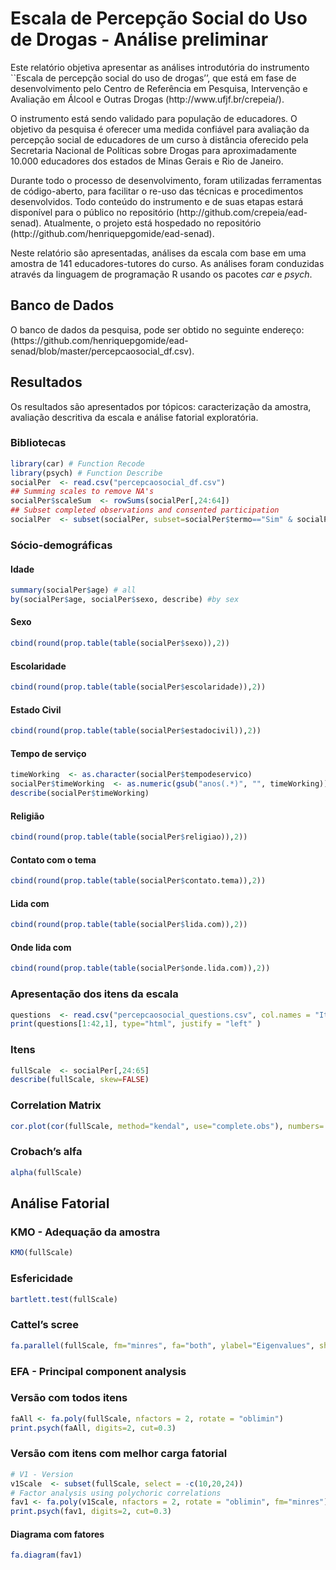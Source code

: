 Escala de Percepção Social do Uso de Drogas - Análise preliminar
========================================================

Este relatório objetiva apresentar as análises introdutória do instrumento ``Escala de percepção social do uso de drogas'', que está em fase de desenvolvimento pelo Centro de Referência em Pesquisa, Intervenção e Avaliação em Álcool e Outras Drogas (http://www.ufjf.br/crepeia/).

O instrumento está sendo validado para população de educadores. O objetivo da pesquisa é oferecer uma medida confiável para avaliação da percepção social de educadores de um curso à distância oferecido pela Secretaria Nacional de Políticas sobre Drogas para aproximadamente 10.000 educadores dos estados de Minas Gerais e Rio de Janeiro.

Durante todo o processo de desenvolvimento, foram utilizadas ferramentas de código-aberto, para facilitar o re-uso das técnicas e procedimentos desenvolvidos. Todo conteúdo do instrumento e de suas etapas estará disponível para o público no repositório (http://github.com/crepeia/ead-senad). Atualmente, o projeto está hospedado no repositório (http://github.com/henriquepgomide/ead-senad). 

Neste relatório são apresentadas, análises da escala com base em uma amostra de 141 educadores-tutores do curso. As análises foram conduzidas através da linguagem de programação R usando os pacotes *car* e *psych*. 

Banco de Dados
-------------------------

O banco de dados da pesquisa, pode ser obtido no seguinte endereço: (https://github.com/henriquepgomide/ead-senad/blob/master/percepcaosocial_df.csv).

Resultados
-------------------------

Os resultados são apresentados por tópicos: caracterização da amostra, avaliação descritiva da escala e análise fatorial exploratória.


### Bibliotecas
```r
library(car) # Function Recode
library(psych) # Function Describe
socialPer  <- read.csv("percepcaosocial_df.csv")
## Summing scales to remove NA's
socialPer$scaleSum  <- rowSums(socialPer[,24:64])
## Subset completed observations and consented participation
socialPer  <- subset(socialPer, subset=socialPer$termo=="Sim" & socialPer$estado=="Finalizadas" & !is.na(socialPer$scaleSum))
```

### Sócio-demográficas

#### Idade
```r
summary(socialPer$age) # all
by(socialPer$age, socialPer$sexo, describe) #by sex
```

#### Sexo
```r
cbind(round(prop.table(table(socialPer$sexo)),2))
```

#### Escolaridade
```r
cbind(round(prop.table(table(socialPer$escolaridade)),2))
```

#### Estado Civil
```r
cbind(round(prop.table(table(socialPer$estadocivil)),2))
```

#### Tempo de serviço
```r
timeWorking  <- as.character(socialPer$tempodeservico)
socialPer$timeWorking  <- as.numeric(gsub("anos(.*)", "", timeWorking)) 
describe(socialPer$timeWorking)
```

#### Religião
```r
cbind(round(prop.table(table(socialPer$religiao)),2)) 
```

#### Contato com o tema
```r
cbind(round(prop.table(table(socialPer$contato.tema)),2))  
```

#### Lida com
```r
cbind(round(prop.table(table(socialPer$lida.com)),2)) 
```

#### Onde lida com
```r
cbind(round(prop.table(table(socialPer$onde.lida.com)),2))
```


### Apresentação dos itens da escala 

```r
questions  <- read.csv("percepcaosocial_questions.csv", col.names = "Itens", header=FALSE)
print(questions[1:42,1], type="html", justify = "left" )
```

### Itens

```r
fullScale  <- socialPer[,24:65]
describe(fullScale, skew=FALSE)
```


### Correlation Matrix
```r
cor.plot(cor(fullScale, method="kendal", use="complete.obs"), numbers= TRUE)
```


### Crobach's alfa
```r
alpha(fullScale)
```

Análise Fatorial
----------------------

### KMO - Adequação da amostra
```r
KMO(fullScale)
```


### Esfericidade
```r
bartlett.test(fullScale)
```

### Cattel's scree
```r
fa.parallel(fullScale, fm="minres", fa="both", ylabel="Eigenvalues", show.legend=FALSE) # yields 4 components
```

### EFA - Principal component analysis
### Versão com todos itens

```r
faAll <- fa.poly(fullScale, nfactors = 2, rotate = "oblimin")
print.psych(faAll, digits=2, cut=0.3)
```

### Versão com itens com melhor carga fatorial
```r
# V1 - Version
v1Scale  <- subset(fullScale, select = -c(10,20,24))
# Factor analysis using polychoric correlations
fav1 <- fa.poly(v1Scale, nfactors = 2, rotate = "oblimin", fm="minres")
print.psych(fav1, digits=2, cut=0.3)
```

#### Diagrama com fatores
```r
fa.diagram(fav1)
```

